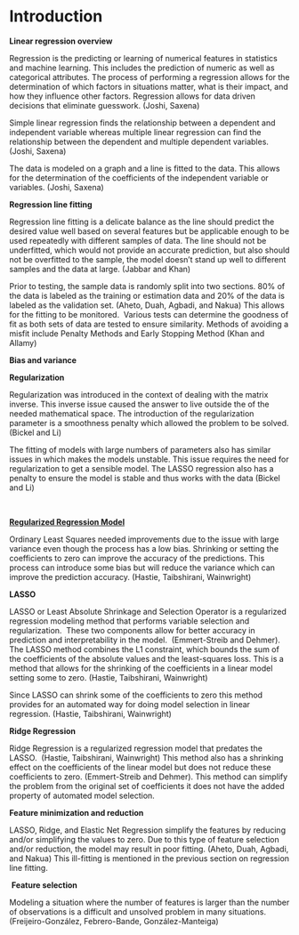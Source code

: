 # Introduction

**Linear regression overview**

Regression is the predicting or learning of numerical features in statistics and machine learning. This includes the prediction of numeric as well as categorical attributes. The process of performing a regression allows for the determination of which factors in situations matter, what is their impact, and how they influence other factors. Regression allows for data driven decisions that eliminate guesswork. (Joshi, Saxena)

Simple linear regression finds the relationship between a dependent and independent variable whereas multiple linear regression can find the relationship between the dependent and multiple dependent variables. (Joshi, Saxena)

The data is modeled on a graph and a line is fitted to the data. This allows for the determination of the coefficients of the independent variable or variables. (Joshi, Saxena)

**Regression line fitting**

Regression line fitting is a delicate balance as the line should predict the desired value well based on several features but be applicable enough to be used repeatedly with different samples of data. The line should not be underfitted, which would not provide an accurate prediction, but also should not be overfitted to the sample, the model doesn't stand up well to different samples and the data at large. (Jabbar and Khan)

Prior to testing, the sample data is randomly split into two sections. 80% of the data is labeled as the training or estimation data and 20% of the data is labeled as the validation set. (Aheto, Duah, Agbadi, and Nakua) This allows for the fitting to be monitored.  Various tests can determine the goodness of fit as both sets of data are tested to ensure similarity. Methods of avoiding a misfit include Penalty Methods and Early Stopping Method (Khan and Allamy)

**Bias and variance**

**Regularization**

Regularization was introduced in the context of dealing with the matrix inverse. This inverse issue caused the answer to live outside the of the needed mathematical space. The introduction of the regularization parameter is a smoothness penalty which allowed the problem to be solved. (Bickel and Li)

The fitting of models with large numbers of parameters also has similar issues in which makes the models unstable. This issue requires the need for regularization to get a sensible model. The LASSO regression also has a penalty to ensure the model is stable and thus works with the data (Bickel and Li)

 

[**Regularized Regression Model**]{.underline}

Ordinary Least Squares needed improvements due to the issue with large variance even though the process has a low bias. Shrinking or setting the coefficients to zero can improve the accuracy of the predictions. This process can introduce some bias but will reduce the variance which can improve the prediction accuracy. (Hastie, Taibshirani, Wainwright)

**LASSO**

LASSO or Least Absolute Shrinkage and Selection Operator is a regularized regression modeling method that performs variable selection and regularization.  These two components allow for better accuracy in prediction and interpretability in the model.  (Emmert-Streib and Dehmer). The LASSO method combines the L1 constraint, which bounds the sum of the coefficients of the absolute values and the least-squares loss. This is a method that allows for the shrinking of the coefficients in a linear model setting some to zero. (Hastie, Taibshirani, Wainwright)

Since LASSO can shrink some of the coefficients to zero this method provides for an automated way for doing model selection in linear regression. (Hastie, Taibshirani, Wainwright)

**Ridge Regression**

Ridge Regression is a regularized regression model that predates the LASSO.  (Hastie, Taibshirani, Wainwright) This method also has a shrinking effect on the coefficients of the linear model but does not reduce these coefficients to zero. (Emmert-Streib and Dehmer). This method can simplify the problem from the original set of coefficients it does not have the added property of automated model selection.

**Feature minimization and reduction**

LASSO, Ridge, and Elastic Net Regression simplify the features by reducing and/or simplifying the values to zero. Due to this type of feature selection and/or reduction, the model may result in poor fitting. (Aheto, Duah, Agbadi, and Nakua) This ill-fitting is mentioned in the previous section on regression line fitting.

 **Feature selection**

Modeling a situation where the number of features is larger than the number of observations is a difficult and unsolved problem in many situations. (Freijeiro-González, Febrero-Bande, González-Manteiga)

 
